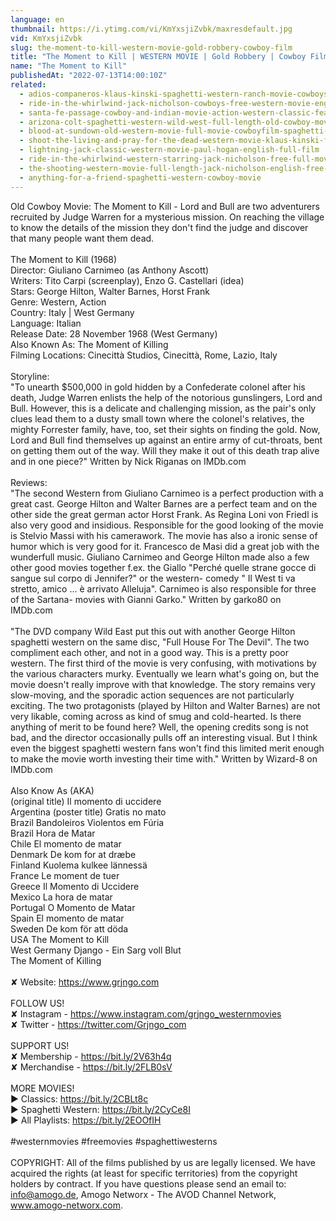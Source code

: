 ```yaml
---
language: en
thumbnail: https://i.ytimg.com/vi/KmYxsjiZvbk/maxresdefault.jpg
vid: KmYxsjiZvbk
slug: the-moment-to-kill-western-movie-gold-robbery-cowboy-film
title: "The Moment to Kill | WESTERN MOVIE | Gold Robbery | Cowboy Film"
name: "The Moment to Kill"
publishedAt: "2022-07-13T14:00:10Z"
related:
  - adios-companeros-klaus-kinski-spaghetti-western-ranch-movie-cowboys
  - ride-in-the-whirlwind-jack-nicholson-cowboys-free-western-movie-english
  - santa-fe-passage-cowboy-and-indian-movie-action-western-classic-feature-film-in-full-length
  - arizona-colt-spaghetti-western-wild-west-full-length-old-cowboy-movie
  - blood-at-sundown-old-western-movie-full-movie-cowboyfilm-spaghetti-western-english
  - shoot-the-living-and-pray-for-the-dead-western-movie-klaus-kinski-full-movie
  - lightning-jack-classic-western-movie-paul-hogan-english-full-film
  - ride-in-the-whirlwind-western-starring-jack-nicholson-free-full-movie-english-youtube-movies
  - the-shooting-western-movie-full-length-jack-nicholson-english-free-full-westerns
  - anything-for-a-friend-spaghetti-western-cowboy-movie
---
```


Old Cowboy Movie: The Moment to Kill - Lord and Bull are two adventurers recruited by Judge Warren for a mysterious mission. On reaching the village to know the details of the mission they don't find the judge and discover that many people want them dead.<br />
<br />
The Moment to Kill (1968)<br />
Director: Giuliano Carnimeo (as Anthony Ascott)<br />
Writers: Tito Carpi (screenplay), Enzo G. Castellari (idea) <br />
Stars: George Hilton, Walter Barnes, Horst Frank<br />
Genre: Western, Action<br />
Country: Italy | West Germany<br />
Language: Italian<br />
Release Date: 28 November 1968 (West Germany) <br />
Also Known As: The Moment of Killing <br />
Filming Locations: Cinecittà Studios, Cinecittà, Rome, Lazio, Italy<br />
<br />
Storyline:<br />
"To unearth $500,000 in gold hidden by a Confederate colonel after his death, Judge Warren enlists the help of the notorious gunslingers, Lord and Bull. However, this is a delicate and challenging mission, as the pair's only clues lead them to a dusty small town where the colonel's relatives, the mighty Forrester family, have, too, set their sights on finding the gold. Now, Lord and Bull find themselves up against an entire army of cut-throats, bent on getting them out of the way. Will they make it out of this death trap alive and in one piece?" Written by Nick Riganas on IMDb.com <br />
<br />
Reviews:<br />
"The second Western from Giuliano Carnimeo is a perfect production with a great cast. George Hilton and Walter Barnes are a perfect team and on the other side the great german actor Horst Frank. As Regina Loni von Friedl is also very good and insidious. Responsible for the good looking of the movie is Stelvio Massi with his camerawork. The movie has also a ironic sense of humor which is very good for it. Francesco de Masi did a great job with the wunderfull music. Giuliano Carnimeo and George Hilton made also a few other good movies together f.ex. the Giallo "Perché quelle strane gocce di sangue sul corpo di Jennifer?" or the western- comedy " Il West ti va stretto, amico ... è arrivato Alleluja". Carnimeo is also responsible for three of the Sartana- movies with Gianni Garko." Written by garko80 on IMDb.com <br />
<br />
"The DVD company Wild East put this out with another George Hilton spaghetti western on the same disc, "Full House For The Devil". The two compliment each other, and not in a good way. This is a pretty poor western. The first third of the movie is very confusing, with motivations by the various characters murky. Eventually we learn what's going on, but the movie doesn't really improve with that knowledge. The story remains very slow-moving, and the sporadic action sequences are not particularly exciting. The two protagonists (played by Hilton and Walter Barnes) are not very likable, coming across as kind of smug and cold-hearted. Is there anything of merit to be found here? Well, the opening credits song is not bad, and the director occasionally pulls off an interesting visual. But I think even the biggest spaghetti western fans won't find this limited merit enough to make the movie worth investing their time with." Written by Wizard-8 on IMDb.com <br />
<br />
Also Know As (AKA)<br />
(original title) Il momento di uccidere<br />
Argentina (poster title) Gratis no mato<br />
Brazil Bandoleiros Violentos em Fúria<br />
Brazil Hora de Matar<br />
Chile El momento de matar<br />
Denmark De kom for at dræbe<br />
Finland Kuolema kulkee lännessä<br />
France Le moment de tuer<br />
Greece Il Momento di Uccidere<br />
Mexico La hora de matar<br />
Portugal O Momento de Matar<br />
Spain El momento de matar<br />
Sweden De kom för att döda<br />
USA The Moment to Kill<br />
West Germany Django - Ein Sarg voll Blut<br />
The Moment of Killing<br />
<br />
✘ Website: https://www.grjngo.com<br />
<br />
FOLLOW US!<br />
✘ Instagram - https://www.instagram.com/grjngo_westernmovies<br />
✘ Twitter - https://twitter.com/Grjngo_com<br />
<br />
SUPPORT US!<br />
✘ Membership - https://bit.ly/2V63h4q<br />
✘ Merchandise - https://bit.ly/2FLB0sV<br />
<br />
MORE MOVIES! <br />
► Classics: https://bit.ly/2CBLt8c <br />
► Spaghetti Western: https://bit.ly/2CyCe8I <br />
► All Playlists: https://bit.ly/2EOOfIH <br />
<br />
#westernmovies #freemovies #spaghettiwesterns<br />
<br />
COPYRIGHT: All of the films published by us are legally licensed. We have acquired the rights (at least for specific territories) from the copyright holders by contract. If you have questions please send an email to: info@amogo.de, Amogo Networx - The AVOD Channel Network, www.amogo-networx.com.